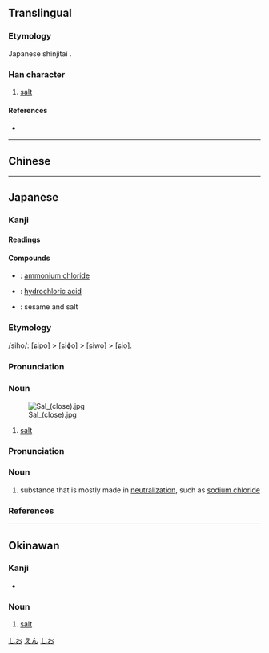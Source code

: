 {{also|𥂁}}
{{character info/new}}
==Translingual==
{{Han simplified forms|鹽|塩|盐}}

===Etymology===
Japanese shinjitai {{Han simp|鹽|f=臣|t=土|f2=鹵|t2=口|nocap=y}}.

===Han character===
{{Han char|rn=32|rad=土|as=10|sn=13|four=|canj=GORT|ids=⿰土𬐚}}

# [[salt]]

====References====
* {{Han ref|kx=0236.341|dkj=05382|dj=0474.270|hdz=10472.111|uh=5869|ud=22633}}

----

==Chinese==
{{zh-see|鹽|v}}

----

==Japanese==
{{ja-kanji forms|塩|鹽}}

===Kanji===
{{ja-kanji|grade=4|rs=土10|kyu=鹽}}

====Readings====
{{ja-readings
|goon=えん<えん<えむ
|kanon=えん<えん<えむ
|kun=しお-<しほ-
}}

====Compounds====
{{der-top|Compounds}}
* {{ja-r|塩安|えんあん}}: [[ammonium chloride]]
* {{ja-r|塩酸|えんさん}}: [[hydrochloric acid]]
* {{ja-r|胡麻塩|ごましお}}: sesame and salt
{{der-bottom}}

===Etymology===
{{ja-kanjitab|しお|yomi=k}}
/siho/: [ɕipo] > [ɕiɸo] > [ɕiwo] > [ɕio].

===Pronunciation===
{{ja-pron|yomi=k|しお|acc=2|acc_ref=DJR,NHK|a=Ja-shio-salt.ogg}}

===Noun===
{{ja-noun|kyu=鹽|しお|hhira=しほ}}
[[Image:Sal (close).jpg|thumb]]

# [[salt]]
#: {{ja-usex|塩の結晶|しお の けっしょう|salt crystal}}

{{ja-kanjitab|えん|yomi=o}}

===Pronunciation===
{{ja-pron|yomi=o|えん|acc=1|acc_ref=DJR}}

===Noun===
{{ja-noun|kyu=鹽|えん}}

# {{lb|ja|chemistry|sort=えん}} substance that is mostly made in [[neutralize|neutralization]], such as [[sodium chloride]]

===References===
<references/>

[[Category:Japanese basic words|しお]]
[[Category:ja:Sciences|えん]]
[[Category:ja:Seasonings|しお]]

----

==Okinawan==

===Kanji===
{{head|ryu|kanji}}

* {{ja-readings|kun=[[まーす]] (māsu)}}

===Noun===
{{head|ryu|noun|hiragana|まーす|romaji|māsu}}

# [[salt]]